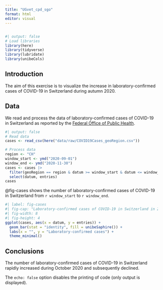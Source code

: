 ```yaml
---
title: "UGvet_cpd_sgo"
format: html
editor: visual
---
```


## 

```r
#| output: false
# Load libraries
library(here)
library(tidyverse)
library(lubridate)
library(unibeCols)
```

## Introduction

The aim of this exercise is to visualize the increase in laboratory-confirmed cases of COVID-19 in Switzerland during autumn 2020.

## Data

We read and process the data of laboratory-confirmed cases of COVID-19 in Switzerland as reported by the [Federal Office of Public Health](https://idd.bag.admin.ch/).

```r
#| output: false
# Read data
cases <- read_csv(here("data/raw/COVID19Cases_geoRegion.csv"))
```

```r
# Process data
region <- "CH"
window_start <- ymd("2020-09-01")
window_end <- ymd("2020-11-30")
cases <- cases |>
  filter(geoRegion == region & datum >= window_start & datum <= window_end) |>
  select(datum, entries)
cases
```

@fig-cases shows the number of laboratory-confirmed cases of COVID-19 in Switzerland from `r window_start` to `r window_end`.

```r
#| label: fig-cases
#| fig-cap: "Laboratory-confirmed cases of COVID-19 in Switzerland in 2020."
#| fig-width: 8
#| fig-height: 4
ggplot(cases, aes(x = datum, y = entries)) +
  geom_bar(stat = "identity", fill = unibeSaphire()) +
  labs(x = "", y = "Laboratory-confirmed cases") +
  theme_minimal()
```

## Conclusions

The number of laboratory-confirmed cases of COVID-19 in Switzerland rapidly increased during October 2020 and subsequently declined.

The `echo: false` option disables the printing of code (only output is displayed).
